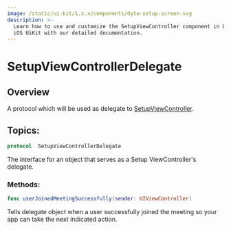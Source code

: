 ```yaml
---
image: /static/ui-kit/1.x.x/components/dyte-setup-screen.svg
description: >-
  Learn how to use and customize the SetupViewController component in Dyte's
  iOS UiKit with our detailed documentation.
---
```


# SetupViewControllerDelegate

## Overview

A protocol which will be used as delegate to [SetupViewController](/ios/components/dyte-setup-screen).

## Topics:

```swift
protocol  SetupViewControllerDelegate
```

The interface for an object that serves as a Setup ViewController's delegate.

### Methods:

```swift
func userJoinedMeetingSuccessfully(sender: UIViewController)
```

Tells delegate object when a user successfully joined the meeting so your app can take the next indicated action.

<head>
  <title>iOS SetupViewController</title>
</head>
